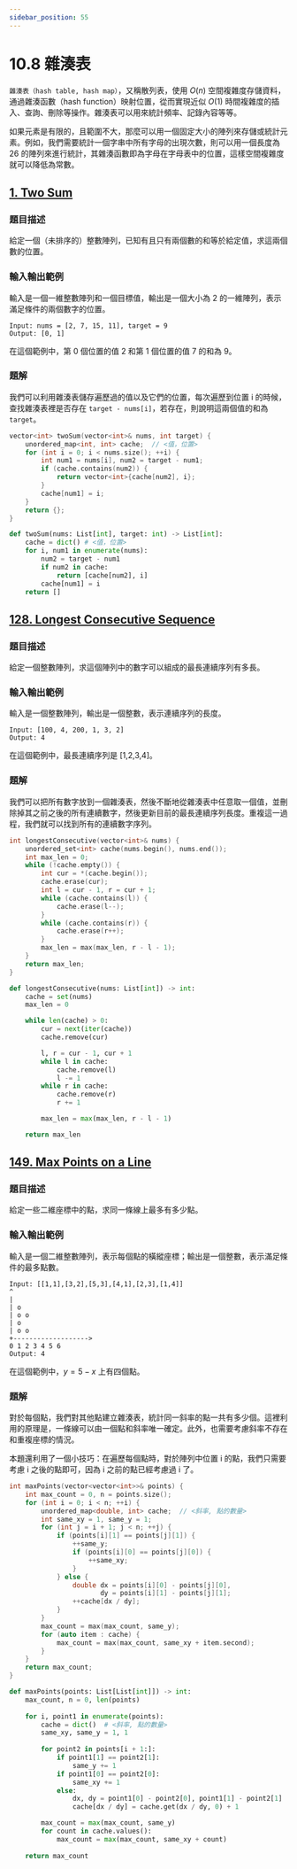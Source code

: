 ```yaml
---
sidebar_position: 55
---
```


# 10.8 雜湊表

`雜湊表（hash table, hash map）`，又稱散列表，使用 $O(n)$ 空間複雜度存儲資料，通過雜湊函數（hash function）映射位置，從而實現近似 $O(1)$ 時間複雜度的插入、查詢、刪除等操作。雜湊表可以用來統計頻率、記錄內容等等。

如果元素是有限的，且範圍不大，那麼可以用一個固定大小的陣列來存儲或統計元素。例如，我們需要統計一個字串中所有字母的出現次數，則可以用一個長度為 26 的陣列來進行統計，其雜湊函數即為字母在字母表中的位置，這樣空間複雜度就可以降低為常數。

## [1. Two Sum](https://leetcode.com/problems/two-sum/)

### 題目描述

給定一個（未排序的）整數陣列，已知有且只有兩個數的和等於給定值，求這兩個數的位置。

### 輸入輸出範例

輸入是一個一維整數陣列和一個目標值，輸出是一個大小為 2 的一維陣列，表示滿足條件的兩個數字的位置。

```
Input: nums = [2, 7, 15, 11], target = 9
Output: [0, 1]
```

在這個範例中，第 0 個位置的值 2 和第 1 個位置的值 7 的和為 9。

### 題解

我們可以利用雜湊表儲存遍歷過的值以及它們的位置，每次遍歷到位置 i 的時候，查找雜湊表裡是否存在 `target - nums[i]`，若存在，則說明這兩個值的和為 `target`。

<Tabs>
<TabItem value="cpp" label="C++">

```cpp
vector<int> twoSum(vector<int>& nums, int target) {
    unordered_map<int, int> cache;  // <值，位置>
    for (int i = 0; i < nums.size(); ++i) {
        int num1 = nums[i], num2 = target - num1;
        if (cache.contains(num2)) {
            return vector<int>{cache[num2], i};
        }
        cache[num1] = i;
    }
    return {};
}
```

</TabItem>
<TabItem value="py" label="Python">

```py
def twoSum(nums: List[int], target: int) -> List[int]:
    cache = dict() # <值，位置>
    for i, num1 in enumerate(nums):
        num2 = target - num1
        if num2 in cache:
            return [cache[num2], i]
        cache[num1] = i
    return []
```

</TabItem>

</Tabs>

## [128. Longest Consecutive Sequence](https://leetcode.com/problems/longest-consecutive-sequence/)

### 題目描述

給定一個整數陣列，求這個陣列中的數字可以組成的最長連續序列有多長。

### 輸入輸出範例

輸入是一個整數陣列，輸出是一個整數，表示連續序列的長度。

```
Input: [100, 4, 200, 1, 3, 2]
Output: 4
```

在這個範例中，最長連續序列是 [1,2,3,4]。

### 題解

我們可以把所有數字放到一個雜湊表，然後不斷地從雜湊表中任意取一個值，並刪除掉其之前之後的所有連續數字，然後更新目前的最長連續序列長度。重複這一過程，我們就可以找到所有的連續數字序列。

<Tabs>
<TabItem value="cpp" label="C++">

```cpp
int longestConsecutive(vector<int>& nums) {
    unordered_set<int> cache(nums.begin(), nums.end());
    int max_len = 0;
    while (!cache.empty()) {
        int cur = *(cache.begin());
        cache.erase(cur);
        int l = cur - 1, r = cur + 1;
        while (cache.contains(l)) {
            cache.erase(l--);
        }
        while (cache.contains(r)) {
            cache.erase(r++);
        }
        max_len = max(max_len, r - l - 1);
    }
    return max_len;
}
```

</TabItem>
<TabItem value="py" label="Python">

```py
def longestConsecutive(nums: List[int]) -> int:
    cache = set(nums)
    max_len = 0

    while len(cache) > 0:
        cur = next(iter(cache))
        cache.remove(cur)

        l, r = cur - 1, cur + 1
        while l in cache:
            cache.remove(l)
            l -= 1
        while r in cache:
            cache.remove(r)
            r += 1

        max_len = max(max_len, r - l - 1)

    return max_len

```

</TabItem>

</Tabs>

## [149. Max Points on a Line](https://leetcode.com/problems/max-points-on-a-line/)

### 題目描述

給定一些二維座標中的點，求同一條線上最多有多少點。

### 輸入輸出範例

輸入是一個二維整數陣列，表示每個點的橫縱座標；輸出是一個整數，表示滿足條件的最多點數。

```
Input: [[1,1],[3,2],[5,3],[4,1],[2,3],[1,4]]
^
|
| o
| o o
| o
| o o
+------------------->
0 1 2 3 4 5 6
Output: 4
```

在這個範例中，$y = 5 - x$ 上有四個點。

### 題解

對於每個點，我們對其他點建立雜湊表，統計同一斜率的點一共有多少個。這裡利用的原理是，一條線可以由一個點和斜率唯一確定。此外，也需要考慮斜率不存在和重複座標的情況。

本題還利用了一個小技巧：在遍歷每個點時，對於陣列中位置 i 的點，我們只需要考慮 i 之後的點即可，因為 i 之前的點已經考慮過 i 了。

<Tabs>
<TabItem value="cpp" label="C++">

```cpp
int maxPoints(vector<vector<int>>& points) {
    int max_count = 0, n = points.size();
    for (int i = 0; i < n; ++i) {
        unordered_map<double, int> cache;  // <斜率, 點的數量>
        int same_xy = 1, same_y = 1;
        for (int j = i + 1; j < n; ++j) {
            if (points[i][1] == points[j][1]) {
                ++same_y;
                if (points[i][0] == points[j][0]) {
                    ++same_xy;
                }
            } else {
                double dx = points[i][0] - points[j][0],
                       dy = points[i][1] - points[j][1];
                ++cache[dx / dy];
            }
        }
        max_count = max(max_count, same_y);
        for (auto item : cache) {
            max_count = max(max_count, same_xy + item.second);
        }
    }
    return max_count;
}
```

</TabItem>
<TabItem value="py" label="Python">

```py
def maxPoints(points: List[List[int]]) -> int:
    max_count, n = 0, len(points)
    
    for i, point1 in enumerate(points):
        cache = dict()  # <斜率, 點的數量>
        same_xy, same_y = 1, 1
        
        for point2 in points[i + 1:]:
            if point1[1] == point2[1]:
                same_y += 1
            if point1[0] == point2[0]:
                same_xy += 1
            else:
                dx, dy = point1[0] - point2[0], point1[1] - point2[1]
                cache[dx / dy] = cache.get(dx / dy, 0) + 1

        max_count = max(max_count, same_y)
        for count in cache.values():
            max_count = max(max_count, same_xy + count)
    
    return max_count

```

</TabItem>

</Tabs>